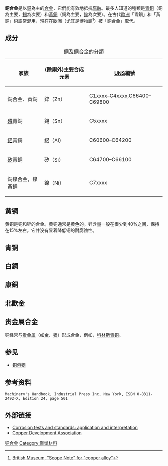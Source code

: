 '''銅合金'''是以[[銅|銅]]為主的[[合金|合金]]，它們能有效地抵抗[[腐蝕|腐蝕]]。最多人知道的種類是[[青銅|青銅]]（銅為主要，[[錫|錫]]為次要）和[[黃銅|黃銅]]（銅為主要，[[鋅|鋅]]為次要）。在古代[[歐洲|歐洲]]「青銅」和「黃銅」術語常混用，現在在歐洲（尤其是博物館<ref>[http://www.britishmuseum.org/research/search_the_collection_database/term_details.aspx?scopeType=Terms&scopeId=18864 British Museum, "Scope Note" for "copper alloy"]</ref>）被「銅合金」取代。

==成分==
{| class="wikitable"
|+銅及銅合金的分類
|-
!家族!!(除銅外)主要合成元素!![[金屬與合金統一數字編號系統|UNS]]編號
|-
|銅合金、黃銅||鋅（Zn）||C1xxxx–C4xxxx,C66400–C69800
|-
|[[磷|磷]]青銅||錫（Sn）||C5xxxx
|-
|[[鋁|鋁]]青銅||鋁（Al）||C60600–C64200
|-
|[[矽|矽]]青銅||矽（Si）||C64700–C66100
|-
|銅鎳合金，鎳黃銅||鎳（Ni）||C7xxxx
|}

==黄铜==
{{main|黄铜}}

黄铜是铜和锌的合金。黄铜通常是黄色的。锌含量一般在很少到40%之间，保持在15%左右。它并没有显着降低铜的耐腐蚀性。

==青铜==
{{main|青铜}}

==白銅==
{{main|白銅}}

==康銅==
{{main|康銅}}

==北歐金==
{{main|北歐金}}

==贵金属合金==
铜经常与[[貴金屬|贵金属]]（如[[金|金]]、[[银|银]]）形成合金，例如，[[科林斯青铜|科林斯青铜]]。

==参见==
*[[铜包钢|铜包钢]]

==参考资料==
{{reflist}}
 Machinery's Handbook, Industrial Press Inc, New York, ISBN 0-8311-2492-X, Edition 24, page 501

==外部链接==
*[http://books.google.com/books?id=8C7pXhnqje4C&pg=PA565&dq=alloy+number+copper&as_brr=3&ei=qdamSqTdKZK0MKmcvKoK&client=firefox-a#v=onepage&q=alloy%20number%20copper&f=false Corrosion tests and standards: application and interpretation]
*[http://www.copper.org/ Copper Development Association]

[[Category:铜合金|]]
[[Category:雕塑材料|Category:雕塑材料]]